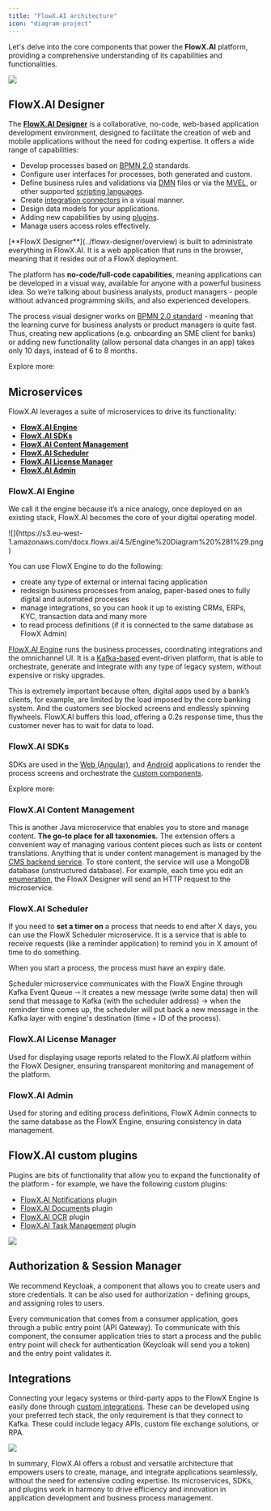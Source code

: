 ```yaml
---
title: "FlowX.AI architecture"
icon: "diagram-project"
---
```


Let's delve into the core components that power the **FlowX.AI** platform, providing a comprehensive understanding of its capabilities and functionalities.

![](https://s3.eu-west-1.amazonaws.com/docx.flowx.ai/release34/architecture_diagram_22_01_24.png)

## FlowX.AI Designer

The [**FlowX.AI Designer**](../flowx-designer/overview) is a collaborative, no-code, web-based application development environment, designed to facilitate the creation of web and mobile applications without the need for coding expertise. It offers a wide range of capabilities:

* Develop processes based on [BPMN 2.0](./frameworks-and-standards/business-process-industry-standards/intro-to-bpmn) standards.
* Configure user interfaces for processes, both generated and custom.
* Define business rules and validations via [DMN](./frameworks-and-standards/business-process-industry-standards/intro-to-dmn) files or via the [MVEL](./frameworks-and-standards/business-process-industry-standards/intro-to-mvel), or other supported [scripting languages](../building-blocks/supported-scripts).
* Create [integration connectors](../platform-deep-dive/integrations) in a visual manner.
* Design data models for your applications.
* Adding new capabilities by using [plugins](../platform-deep-dive/plugins/custom-plugins).
* Manage users access roles effectively.

<Info>
[**FlowX Designer**](../flowx-designer/overview) is built to administrate everything in FlowX.AI. It is a web application that runs in the browser, meaning that it resides out of a FlowX deployment.
</Info>

The platform has **no-code/full-code capabilities**, meaning applications can be developed in a visual way, available for anyone with a powerful business idea. So we’re talking about business analysts, product managers - people without advanced programming skills, and also experienced developers.

The process visual designer works on [BPMN 2.0 standard](../platform-overview/frameworks-and-standards/business-process-industry-standards/intro-to-bpmn) - meaning that the learning curve for business analysts or product managers is quite fast. Thus, creating new applications (e.g. onboarding an SME client for banks) or adding new functionality (allow personal data changes in an app) takes only 10 days, instead of 6 to 8 months.

Explore more:

<Card title="FlowX.AI Designer" href="../flowx-designer/overview" icon="pen-ruler">
</Card>

## Microservices

FlowX.AI leverages a suite of microservices to drive its functionality:

* [**FlowX.AI Engine**](#flowx-ai-engine)
* [**FlowX.AI SDKs**](#flowx-ai-sdks)
* [**FlowX.AI Content Management**](#flowx-ai-content-management)
* [**FlowX.AI Scheduler**](#flowx-ai-scheduler)
* [**FlowX.AI License Manager**](#flowx-ai-license-manager)
* [**FlowX.AI Admin**](#flowx-ai-admin)

### FlowX.AI Engine

We call it the engine because it’s a nice analogy, once deployed on an existing stack, FlowX.AI becomes the core of your digital operating model.

<Frame>
![](https://s3.eu-west-1.amazonaws.com/docx.flowx.ai/4.5/Engine%20Diagram%20%281%29.png)
</Frame>

You can use FlowX Engine to do the following:

* create any type of external or internal facing application
* redesign business processes from analog, paper-based ones to fully digital and automated processes
* manage integrations, so you can hook it up to existing CRMs, ERPs, KYC, transaction data and many more
* to read process definitions (if it is connected to the same database as FlowX Admin)

[FlowX.AI Engine](../platform-deep-dive/core-components/flowx-engine) runs the business processes, coordinating integrations and the omnichannel UI. It is a [Kafka-based](./frameworks-and-standards/event-driven-architecture-frameworks/intro-to-kafka-concepts) event-driven platform, that is able to orchestrate, generate and integrate with any type of legacy system, without expensive or risky upgrades.

This is extremely important because often, digital apps used by a bank’s clients, for example, are limited by the load imposed by the core banking system. And the customers see blocked screens and endlessly spinning flywheels. FlowX.AI buffers this load, offering a 0.2s response time, thus the customer never has to wait for data to load.

<Card title="FlowX.AI Engine" href="../platform-deep-dive/core-components/flowx-engine" icon="brain-circuit">
</Card>

### FlowX.AI SDKs

SDKs are used in the [Web (Angular)](../../sdks/angular-renderer), and [Android](../../sdks/android-renderer) applications to render the process screens and orchestrate the [custom components](../building-blocks/ui-designer/ui-component-types/root-components/custom).

Explore more:

<Card title="FlowX.AI SDKs" href="../../sdks/" icon="window-flip">
</Card>

### FlowX.AI Content Management

This is another Java microservice that enables you to store and manage content. **The go-to place for all taxonomies.** The extension offers a convenient way of managing various content pieces such as lists or content translations. Anything that is under content management is managed by the [CMS backend service](../../setup-guides/cms-setup). To store content, the service will use a MongoDB database (unstructured database). For example, each time you edit an [enumeration](../platform-deep-dive/core-extensions/content-management/enumerations), the FlowX Designer will send an HTTP request to the microservice.

<Card title="Content Management" href="../platform-deep-dive/core-extensions/content-management/content-management" icon="folder-grid">
</Card>

### FlowX.AI Scheduler

If you need to **set a timer on** a process that needs to end after X days, you can use the FlowX Scheduler microservice. It is a service that is able to receive requests (like a reminder application) to remind you in X amount of time to do something.

<Info>
When you start a process, the process must have an expiry date.
</Info>

Scheduler microservice communicates with the FlowX Engine through Kafka Event Queue ⇾ it creates a new message (write some data) then will send that message to Kafka (with the scheduler address) → when the reminder time comes up, the scheduler will put back a new message in the Kafka layer with engine's destination (time + ID of the process).

<Card title="FlowX.AI Scheduler" href="../platform-deep-dive/core-extensions/scheduler" icon="clock">
</Card>

### FlowX.AI License Manager

Used for displaying usage reports related to the FlowX.AI platform within the FlowX Designer, ensuring transparent monitoring and management of the platform.

<Card title="FlowX.AI License Manager" href="../platform-deep-dive/core-extensions/license-engine" icon="file-certificate">
</Card>

### FlowX.AI Admin

Used for storing and editing process definitions, FlowX Admin connects to the same database as the FlowX Engine, ensuring consistency in data management.

<Card title="FlowX.AI Admin setup" href="../../setup-guides/admin-setup-guide" icon="user-tie">
</Card>

## FlowX.AI custom plugins

Plugins are bits of functionality that allow you to expand the functionality of the platform - for example, we have the following custom plugins:

* [FlowX.AI Notifications](../platform-deep-dive/plugins/custom-plugins/notifications-plugin/notifications-plugin-overview) plugin
* [FlowX.AI Documents](../platform-deep-dive/plugins/custom-plugins/documents-plugin/documents-plugin-overview) plugin
* [FlowX.AI OCR](../platform-deep-dive/plugins/custom-plugins/ocr-plugin) plugin
* [FlowX.AI Task Management](../platform-deep-dive/plugins/custom-plugins/task-management/task-management-overview) plugin

![](https://s3.eu-west-1.amazonaws.com/docx.flowx.ai/platform-overview/plugins_architecture.png)

<Card title="Plugins" href="../platform-deep-dive/plugins/custom-plugins" icon="puzzle-piece-simple">
</Card>

## Authorization & Session Manager

We recommend Keycloak, a component that allows you to create users and store credentials. It can be also used for authorization - defining groups, and assigning roles to users.

Every communication that comes from a consumer application, goes through a public entry point (API Gateway). To communicate with this component, the consumer application tries to start a process and the public entry point will check for authentication (Keycloak will send you a token) and the entry point validates it.

<Card title="Keycloak Documentation" href= "https://www.keycloak.org/documentation" icon="link">
</Card>

## Integrations

Connecting your legacy systems or third-party apps to the FlowX Engine is easily done through [custom integrations](../platform-deep-dive/integrations/integrations-overview). These can be developed using your preferred tech stack, the only requirement is that they connect to Kafka. These could include legacy APIs, custom file exchange solutions, or RPA.

![](https://s3.eu-west-1.amazonaws.com/docx.flowx.ai/platform-overview/integrations_architecture.png)

<Card title="Integrations" href="../platform-deep-dive/integrations/integrations-overview" icon ="puzzle-piece">
</Card>

In summary, FlowX.AI offers a robust and versatile architecture that empowers users to create, manage, and integrate applications seamlessly, without the need for extensive coding expertise. Its microservices, SDKs, and plugins work in harmony to drive efficiency and innovation in application development and business process management.